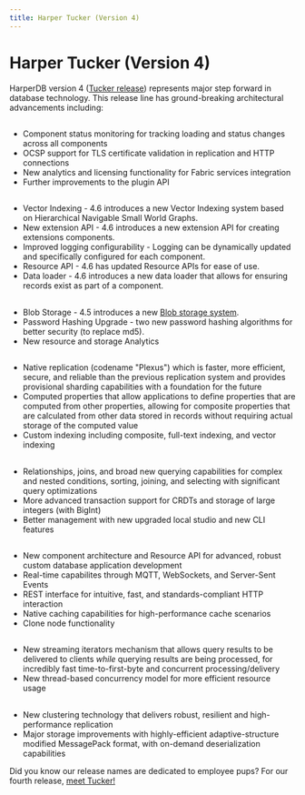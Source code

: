 ```yaml
---
title: Harper Tucker (Version 4)
---
```



# Harper Tucker (Version 4)

HarperDB version 4 ([Tucker release](v4-tucker/tucker)) represents major step forward in database technology. This release line has ground-breaking architectural advancements including:

## <LatestPatchLink major={4} minor={7} />

- Component status monitoring for tracking loading and status changes across all components
- OCSP support for TLS certificate validation in replication and HTTP connections
- New analytics and licensing functionality for Fabric services integration
- Further improvements to the plugin API

## <LatestPatchLink major={4} minor={6} />

- Vector Indexing - 4.6 introduces a new Vector Indexing system based on Hierarchical Navigable Small World Graphs.
- New extension API - 4.6 introduces a new extension API for creating extensions components.
- Improved logging configurability - Logging can be dynamically updated and specifically configured for each component.
- Resource API - 4.6 has updated Resource APIs for ease of use.
- Data loader - 4.6 introduces a new data loader that allows for ensuring records exist as part of a component.

## <LatestPatchLink major={4} minor={5} />

- Blob Storage - 4.5 introduces a new [Blob storage system](/docs/reference/blob).
- Password Hashing Upgrade - two new password hashing algorithms for better security (to replace md5).
- New resource and storage Analytics

## <LatestPatchLink major={4} minor={4} />

- Native replication (codename "Plexus") which is faster, more efficient, secure, and reliable than the previous replication system and provides provisional sharding capabilities with a foundation for the future
- Computed properties that allow applications to define properties that are computed from other properties, allowing for composite properties that are calculated from other data stored in records without requiring actual storage of the computed value
- Custom indexing including composite, full-text indexing, and vector indexing

## <LatestPatchLink major={4} minor={3} />

- Relationships, joins, and broad new querying capabilities for complex and nested conditions, sorting, joining, and selecting with significant query optimizations
- More advanced transaction support for CRDTs and storage of large integers (with BigInt)
- Better management with new upgraded local studio and new CLI features

## <LatestPatchLink major={4} minor={2} />

- New component architecture and Resource API for advanced, robust custom database application development
- Real-time capabilites through MQTT, WebSockets, and Server-Sent Events
- REST interface for intuitive, fast, and standards-compliant HTTP interaction
- Native caching capabilities for high-performance cache scenarios
- Clone node functionality

## <LatestPatchLink major={4} minor={1} />

- New streaming iterators mechanism that allows query results to be delivered to clients _while_ querying results are being processed, for incredibly fast time-to-first-byte and concurrent processing/delivery
- New thread-based concurrency model for more efficient resource usage

## <LatestPatchLink major={4} minor={0} />

- New clustering technology that delivers robust, resilient and high-performance replication
- Major storage improvements with highly-efficient adaptive-structure modified MessagePack format, with on-demand deserialization capabilities

Did you know our release names are dedicated to employee pups? For our fourth release, [meet Tucker!](v4-tucker/tucker)
